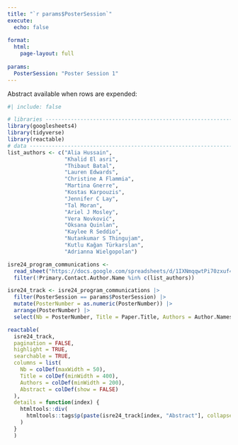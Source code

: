 ```yaml
---
title: "`r params$PosterSession`"
execute: 
  echo: false
  
format: 
  html:
    page-layout: full
  
params:
  PosterSession: "Poster Session 1"
---
```


Abstract available when rows are expended:

```r
#| include: false

# libraries --------------------------------------------------------------------
library(googlesheets4)
library(tidyverse)
library(reactable)
# data -------------------------------------------------------------------------
list_authors <- c("Alia Hussain",
                  "Khalid El asri",
                  "Thibaut Batal",
                  "Lauren Edwards",
                  "Christine A Flammia",
                  "Martina Gnerre",
                  "Kostas Karpouzis",
                  "Jennifer C Lay",
                  "Tal Moran",
                  "Ariel J Mosley",
                  "Vera Novković",
                  "Oksana Quinlan",
                  "Kaylee R Seddio",
                  "Nutankumar S Thingujam",
                  "Kutlu Kağan Türkarslan",
                  "Adrianna Wielgopolan")

isre24_program_communications <-
  read_sheet("https://docs.google.com/spreadsheets/d/1IXNmqqwtPi70zxuf4q6QTpIsFi4anOuSm4RZySt_m7A") |>
  filter(!Primary.Contact.Author.Name %in% c(list_authors))

isre24_track <- isre24_program_communications |>
  filter(PosterSession == params$PosterSession) |> 
  mutate(PosterNumber = as.numeric(PosterNumber)) |> 
  arrange(PosterNumber) |> 
  select(Nb = PosterNumber, Title = Paper.Title, Authors = Author.Names, Abstract)
```

```r
reactable(
  isre24_track, 
  pagination = FALSE, 
  highlight = TRUE,
  searchable = TRUE,
  columns = list(
    Nb = colDef(maxWidth = 50),
    Title = colDef(minWidth = 400),
    Authors = colDef(minWidth = 200),
    Abstract = colDef(show = FALSE)
  ),
  details = function(index) {
    htmltools::div(
      htmltools::tags$p(paste(isre24_track[index, "Abstract"], collapse = "\n"))
    )
  }
  )
```



